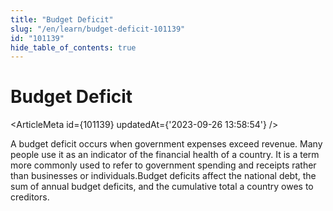 ```yaml
---
title: "Budget Deficit"
slug: "/en/learn/budget-deficit-101139"
id: "101139"
hide_table_of_contents: true
---
```



# Budget Deficit

<ArticleMeta id={101139} updatedAt={'2023-09-26 13:58:54'} />
<div className='border-solid border-b border-t-0 my-4 border-[var(--ifm-color-gray-300)]' />

A budget deficit occurs when government expenses exceed revenue. Many people use it as an indicator of the financial health of a country. It is a term more commonly used to refer to government spending and receipts rather than businesses or individuals.Budget deficits affect the national debt, the sum of annual budget deficits, and the cumulative total a country owes to creditors.
